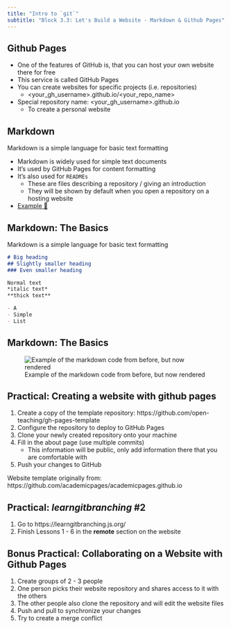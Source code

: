 ```yaml
---
title: "Intro to `git`"
subtitle: "Block 3.3: Let's Build a Website - Markdown & Github Pages"
---
```


## Github Pages

- One of the features of GitHub is, that you can host your own website there for free
- This service is called GitHub Pages
- You can create websites for specific projects (i.e. repositories)
  - \<your_gh_username\>.github.io/\<your_repo_name\>
- Special repository name: \<your_gh_username\>.github.io
  - To create a personal website

## Markdown

Markdown is a simple language for basic text formatting

- Markdown is widely used for simple text documents
- It's used by GitHub Pages for content formatting
- It's also used for `READMEs`
  - These are files describing a repository / giving an introduction
  - They will be shown by default when you open a repository on a hosting website
- [Example 🐍](https://github.com/python/cpython)

## Markdown: The Basics

Markdown is a simple language for basic text formatting

```md
# Big heading
## Slightly smaller heading
### Even smaller heading

Normal text
*italic text*
**thick text**

- A
- Simple
- List
```

## Markdown: The Basics

![Example of the markdown code from before, but now rendered](images/screenshots/markdown.png)

## Practical: Creating a website with github pages {background-color="black"}

1. Create a copy of the template repository: https://github.com/open-teaching/gh-pages-template
2. Configure the repository to deploy to GitHub Pages
3. Clone your newly created repository onto your machine
4. Fill in the about page (use multiple commits)
    - This information will be public, only add information there that you are comfortable with
5. Push your changes to GitHub

::: attribution
Website template originally from: https://github.com/academicpages/academicpages.github.io
:::

## Practical: *learngitbranching* #2 {background-color="black"}

1. Go to https://learngitbranching.js.org/
2. Finish Lessons 1 - 6 in the **remote** section on the website

## Bonus Practical: Collaborating on a Website with Github Pages{background-color="black"}

1. Create groups of 2 - 3 people
2. One person picks their website repository and shares access to it with the others
3. The other people also clone the repository and will edit the website files
4. Push and pull to synchronize your changes
5. Try to create a merge conflict
